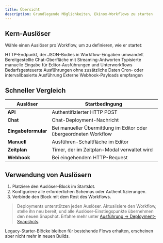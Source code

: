 ```yaml
---
title: Übersicht
description: Grundlegende Möglichkeiten, Ekinox-Workflows zu starten
---
```



## Kern-Auslöser

Wähle einen Auslöser pro Workflow, um zu definieren, wie er startet:

<Cards>
  <Card title="API" href="/triggers/api">
    HTTP-Endpunkt, der JSON-Bodies in Workflow-Eingaben umwandelt
  </Card>
  <Card title="Chat" href="/triggers/chat">
    Bereitgestellte Chat-Oberfläche mit Streaming-Antworten
  </Card>
  <Card title="Eingabeformular" href="/triggers/input-form">
    Typisierte manuelle Eingabe für Editor-Ausführungen und Unterworkflows
  </Card>
  <Card title="Manuell" href="/triggers/manual">
    Bedarfsgesteuerte Ausführungen ohne zusätzliche Daten
  </Card>
  <Card title="Zeitplan" href="/triggers/schedule">
    Cron- oder intervallbasierte Ausführung
  </Card>
  <Card title="Webhook" href="/triggers/webhook">
    Externe Webhook-Payloads empfangen
  </Card>
</Cards>

## Schneller Vergleich

| Auslöser | Startbedingung |
|---------|-----------------|
| **API** | Authentifizierter HTTP POST |
| **Chat** | Chat-Deployment-Nachricht |
| **Eingabeformular** | Bei manueller Übermittlung im Editor oder übergeordneten Workflow |
| **Manuell** | Ausführen-Schaltfläche im Editor |
| **Zeitplan** | Timer, der im Zeitplan-Modal verwaltet wird |
| **Webhook** | Bei eingehendem HTTP-Request |

## Verwendung von Auslösern

1. Platziere den Auslöser-Block im Startslot.
2. Konfiguriere alle erforderlichen Schemas oder Authentifizierungen.
3. Verbinde den Block mit dem Rest des Workflows.

> Deployments unterstützen jeden Auslöser. Aktualisiere den Workflow, stelle ihn neu bereit, und alle Auslöser-Einstiegspunkte übernehmen den neuen Snapshot. Erfahre mehr unter [Ausführung → Deployment-Snapshots](/execution).

Legacy-Starter-Blöcke bleiben für bestehende Flows erhalten, erscheinen aber nicht mehr in neuen Builds.
